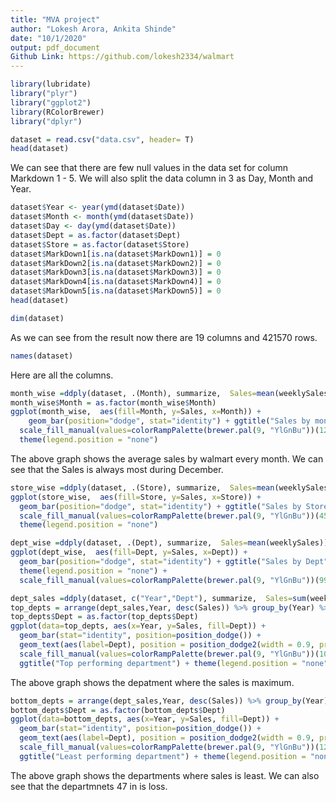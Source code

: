 ---
title: "MVA project"
author: "Lokesh Arora, Ankita Shinde"
date: "10/1/2020"
output: pdf_document
Github Link: https://github.com/lokesh2334/walmart
---
```{r}
library(lubridate)
library("plyr")
library("ggplot2")
library(RColorBrewer)
library("dplyr")
```

```{r}
dataset = read.csv("data.csv", header= T)
head(dataset)
```

We can see that there are few null values in the data set for column Markdown 1 - 5. We will also split the data column in 3 as Day, Month and Year.

```{r}
dataset$Year <- year(ymd(dataset$Date))
dataset$Month <- month(ymd(dataset$Date)) 
dataset$Day <- day(ymd(dataset$Date))
dataset$Dept = as.factor(dataset$Dept)
dataset$Store = as.factor(dataset$Store)
dataset$MarkDown1[is.na(dataset$MarkDown1)] = 0
dataset$MarkDown2[is.na(dataset$MarkDown2)] = 0
dataset$MarkDown3[is.na(dataset$MarkDown3)] = 0
dataset$MarkDown4[is.na(dataset$MarkDown4)] = 0
dataset$MarkDown5[is.na(dataset$MarkDown5)] = 0
head(dataset)
```
```{r}
dim(dataset)
```

As we can see from the result now there are 19 columns and 421570 rows.

```{r}
names(dataset)
```
Here are all the columns.

```{r}
month_wise =ddply(dataset, .(Month), summarize,  Sales=mean(weeklySales))
month_wise$Month = as.factor(month_wise$Month)
ggplot(month_wise,  aes(fill=Month, y=Sales, x=Month)) + 
    geom_bar(position="dodge", stat="identity") + ggtitle("Sales by month.") +
  scale_fill_manual(values=colorRampPalette(brewer.pal(9, "YlGnBu"))(12)) + 
  theme(legend.position = "none")
```
The above graph shows the average sales by walmart every month. We can see that the Sales is always most during December.

```{r fig.width = 15}
store_wise =ddply(dataset, .(Store), summarize,  Sales=mean(weeklySales))
ggplot(store_wise,  aes(fill=Store, y=Sales, x=Store)) + 
  geom_bar(position="dodge", stat="identity") + ggtitle("Sales by Store") + 
  scale_fill_manual(values=colorRampPalette(brewer.pal(9, "YlGnBu"))(45)) + 
  theme(legend.position = "none")
```
```{r fig.width = 18}
dept_wise =ddply(dataset, .(Dept), summarize,  Sales=mean(weeklySales))
ggplot(dept_wise,  aes(fill=Dept, y=Sales, x=Dept)) + 
  geom_bar(position="dodge", stat="identity") + ggtitle("Sales by Dept") + 
  theme(legend.position = "none") +
  scale_fill_manual(values=colorRampPalette(brewer.pal(9, "YlGnBu"))(99))
```

```{r fig.width = 18}

dept_sales =ddply(dataset, c("Year","Dept"), summarize,  Sales=sum(weeklySales))
top_depts = arrange(dept_sales,Year, desc(Sales)) %>% group_by(Year) %>% top_n(n = 10)
top_depts$Dept = as.factor(top_depts$Dept)
ggplot(data=top_depts, aes(x=Year, y=Sales, fill=Dept)) + 
  geom_bar(stat="identity", position=position_dodge()) + 
  geom_text(aes(label=Dept), position = position_dodge2(width = 0.9, preserve = "single"), angle = 0, vjust=-0.3, hjust=0.40) +
  scale_fill_manual(values=colorRampPalette(brewer.pal(9, "YlGnBu"))(10)) + 
  ggtitle("Top performing department") + theme(legend.position = "none")
```
The above graph shows the depatment where the sales is maximum.
```{r fig.width = 18}
bottom_depts = arrange(dept_sales,Year, desc(Sales)) %>% group_by(Year) %>% top_n(n = -10)
bottom_depts$Dept = as.factor(bottom_depts$Dept)
ggplot(data=bottom_depts, aes(x=Year, y=Sales, fill=Dept)) + 
  geom_bar(stat="identity", position=position_dodge()) + 
  geom_text(aes(label=Dept), position = position_dodge2(width = 0.9, preserve = "single"), angle = 0, vjust=-0.3, hjust=0.40) +
  scale_fill_manual(values=colorRampPalette(brewer.pal(9, "YlGnBu"))(12)) + 
  ggtitle("Least performing department") + theme(legend.position = "none")
```
The above graph shows the departments where sales is least. We can also see that the departmnets 47 in is loss.
